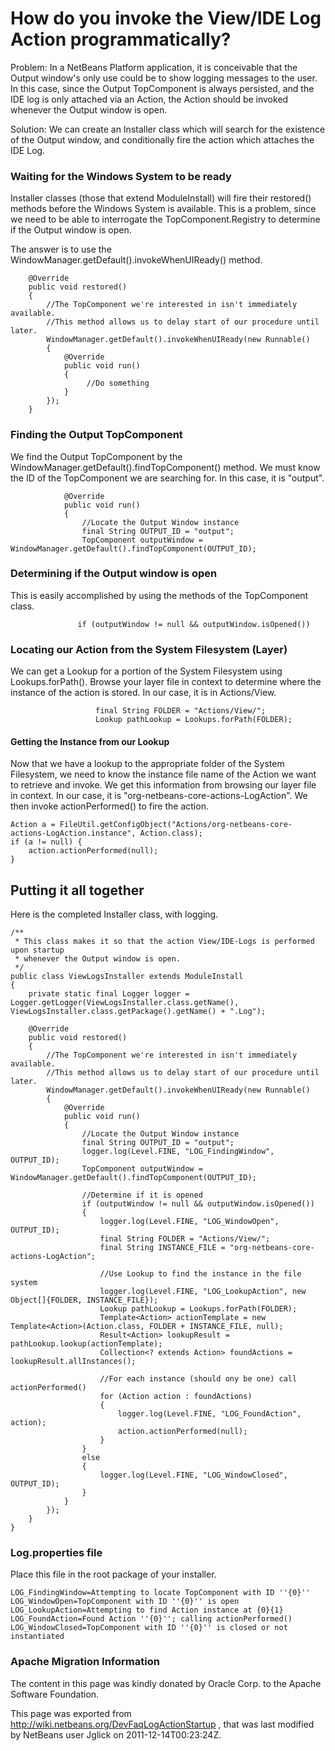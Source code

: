 <!--

    Licensed to the Apache Software Foundation (ASF) under one
    or more contributor license agreements.  See the NOTICE file
    distributed with this work for additional information
    regarding copyright ownership.  The ASF licenses this file
    to you under the Apache License, Version 2.0 (the
    "License"); you may not use this file except in compliance
    with the License.  You may obtain a copy of the License at

      http://www.apache.org/licenses/LICENSE-2.0

    Unless required by applicable law or agreed to in writing,
    software distributed under the License is distributed on an
    "AS IS" BASIS, WITHOUT WARRANTIES OR CONDITIONS OF ANY
    KIND, either express or implied.  See the License for the
    specific language governing permissions and limitations
    under the License.

-->
=How do you invoke the View/IDE Log Action programmatically?=
Problem: In a NetBeans Platform application, it is conceivable that the Output window's only use could be to show logging messages to the user. In this case, since the Output TopComponent is always persisted, and the IDE log is only attached via an Action, the Action should be invoked whenever the Output window is open.

Solution: We can create an Installer class which will search for the existence of the Output window, and conditionally fire the action which attaches the IDE Log.

===Waiting for the Windows System to be ready===
Installer classes (those that extend ModuleInstall) will fire their restored() methods before the Windows System is available. This is a problem, since we need to be able to interrogate the TopComponent.Registry to determine if the Output window is open.

The answer is to use the WindowManager.getDefault().invokeWhenUIReady() method.
<pre>
    @Override
    public void restored()
    {
        //The TopComponent we're interested in isn't immediately available. 
        //This method allows us to delay start of our procedure until later.
        WindowManager.getDefault().invokeWhenUIReady(new Runnable()
        {
            @Override
            public void run()
            {
                 //Do something
            }
        });
    }
</pre>
===Finding the Output TopComponent===

We find the Output TopComponent by the WindowManager.getDefault().findTopComponent() method. We must know the ID of the TopComponent we are searching for. In this case, it is "output".
<pre>
            @Override
            public void run()
            {
                //Locate the Output Window instance                
                final String OUTPUT_ID = "output";
                TopComponent outputWindow = WindowManager.getDefault().findTopComponent(OUTPUT_ID);
</pre>
===Determining if the Output window is open===
This is easily accomplished by using the methods of the TopComponent class.
                if (outputWindow != null && outputWindow.isOpened())
===Locating our Action from the System Filesystem (Layer)===
We can get a Lookup for a portion of the System Filesystem using Lookups.forPath(). Browse your layer file in context to determine where the instance of the action is stored. In our case, it is in Actions/View.
                    final String FOLDER = "Actions/View/";
                    Lookup pathLookup = Lookups.forPath(FOLDER);
====Getting the Instance from our Lookup====
Now that we have a lookup to the appropriate folder of the System Filesystem, we need to know the instance file name of the Action we want to retrieve and invoke. We get this information from browsing our layer file in context. In our case, it is "org-netbeans-core-actions-LogAction".
We then invoke actionPerformed() to fire the action.

 Action a = FileUtil.getConfigObject("Actions/org-netbeans-core-actions-LogAction.instance", Action.class);
 if (a != null) {
     action.actionPerformed(null);
 }

==Putting it all together==
Here is the completed Installer class, with logging.

<pre>
/**
 * This class makes it so that the action View/IDE-Logs is performed upon startup
 * whenever the Output window is open.
 */
public class ViewLogsInstaller extends ModuleInstall
{
    private static final Logger logger = Logger.getLogger(ViewLogsInstaller.class.getName(), ViewLogsInstaller.class.getPackage().getName() + ".Log");

    @Override
    public void restored()
    {
        //The TopComponent we're interested in isn't immediately available. 
        //This method allows us to delay start of our procedure until later.
        WindowManager.getDefault().invokeWhenUIReady(new Runnable()
        {
            @Override
            public void run()
            {
                //Locate the Output Window instance                
                final String OUTPUT_ID = "output";
                logger.log(Level.FINE, "LOG_FindingWindow", OUTPUT_ID);
                TopComponent outputWindow = WindowManager.getDefault().findTopComponent(OUTPUT_ID);
                
                //Determine if it is opened
                if (outputWindow != null && outputWindow.isOpened())
                {
                    logger.log(Level.FINE, "LOG_WindowOpen", OUTPUT_ID);
                    final String FOLDER = "Actions/View/";
                    final String INSTANCE_FILE = "org-netbeans-core-actions-LogAction";

                    //Use Lookup to find the instance in the file system
                    logger.log(Level.FINE, "LOG_LookupAction", new Object[]{FOLDER, INSTANCE_FILE});
                    Lookup pathLookup = Lookups.forPath(FOLDER);
                    Template<Action> actionTemplate = new Template<Action>(Action.class, FOLDER + INSTANCE_FILE, null);
                    Result<Action> lookupResult = pathLookup.lookup(actionTemplate);
                    Collection<? extends Action> foundActions = lookupResult.allInstances();
                    
                    //For each instance (should ony be one) call actionPerformed()
                    for (Action action : foundActions)
                    {
                        logger.log(Level.FINE, "LOG_FoundAction", action);
                        action.actionPerformed(null);
                    } 
                }
                else
                {
                    logger.log(Level.FINE, "LOG_WindowClosed", OUTPUT_ID);
                }
            }
        });
    }
}
</pre>

===Log.properties file===
Place this file in the root package of your installer.
<pre>
LOG_FindingWindow=Attempting to locate TopComponent with ID ''{0}''
LOG_WindowOpen=TopComponent with ID ''{0}'' is open
LOG_LookupAction=Attempting to find Action instance at {0}{1}
LOG_FoundAction=Found Action ''{0}''; calling actionPerformed()
LOG_WindowClosed=TopComponent with ID ''{0}'' is closed or not instantiated
</pre>

===Apache Migration Information===

The content in this page was kindly donated by Oracle Corp. to the
Apache Software Foundation.

This page was exported from http://wiki.netbeans.org/DevFaqLogActionStartup , 
that was last modified by NetBeans user Jglick 
on 2011-12-14T00:23:24Z.


